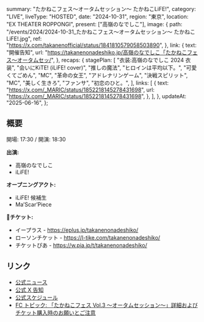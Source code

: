   summary: "たかねこフェス〜オータムセッション〜 たかねこLiFE!",
  category: "LIVE",
  liveType: "HOSTED",
  date: "2024-10-31",
  region: "東京",
  location: "EX THEATER ROPPONGI",
  present: ["高嶺のなでしこ"],
  image: {
    path: "/events/2024/2024-10-31_たかねこフェス〜オータムセッション〜 たかねこLiFE!.jpg",
    ref: "https://x.com/takanenofficial/status/1841810579058503890",
  },
  link: {
    text: "開催告知",
    url: "https://takanenonadeshiko.jp/高嶺のなでしこ「たかねこフェス〜オータムセッ/",
  },
  recaps: {
    stagePlan: [
      "衣装:高嶺のなでしこ 2024 衣装",
      "会いにKiTE! (iLiFE! cover)",
      "推しの魔法",
      "ヒロインは平均以下。",
      "可愛くてごめん",
      "MC",
      "革命の女王",
      "アドレナリンゲーム",
      "決戦スピリット",
      "MC",
      "美しく生きろ",
      "ファンサ",
      "初恋のひと。",
    ],
    links: [
      {
        text: "https://x.com/_MARIC/status/1852218145278431698",
        url: "https://x.com/_MARIC/status/1852218145278431698",
      },
    ],
  },
  updateAt: "2025-06-16",
};

## 概要

開場: 17:30 / 開演: 18:30

**出演:**

- 高嶺のなでしこ
- iLiFE!

**オープニングアクト:**

- iLiFE! 候補生
- Ma’Scar’Piece

**🎫チケット:**

- イープラス - https://eplus.jp/takanenonadeshiko/
- ローソンチケット - https://l-tike.com/takanenonadeshiko/
- チケットぴあ - https://w.pia.jp/t/takanenonadeshiko/

## リンク

- [公式ニュース](https://takanenonadeshiko.jp/高嶺のなでしこ「たかねこフェス〜オータムセッ/)
- [公式 X 告知](https://x.com/takanenofficial/status/1841810579058503890)
- [公式スケジュール](https://takanenonadeshiko.jp/events/event/たかねこフェス-vol-3-〜オータムセッション〜/)
- [FC トピック: 「たかねこフェス Vol.3 〜オータムセッション〜」詳細およびチケット購入時のお願いとご注意](https://takanekofc.com/topics/public/_/1apm8ld2y4eka6re.html)
